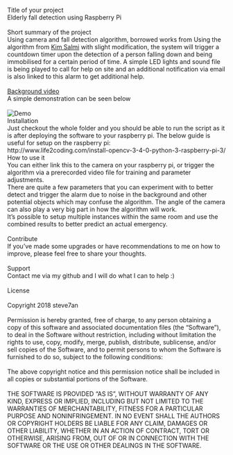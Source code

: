 Title of your project</br>
Elderly fall detection using Raspberry Pi</br>
</br>
Short summary of the project</br>
Using camera and fall detection algorithm, borrowed works from Using the algorithm from [Kim Salmi](http://tunn.us/arduino/falldetector.php) with slight modification, the system will trigger a countdown timer upon the detection of a person falling down and being immobilised for a certain period of time. A simple LED lights and sound file is being played to call for help on site and an additional notification via email is also linked to this alarm to get additional help. </br>
</br>
[Background video](https://www.youtube.com/watch?v=URcbJUne99E) 
</br>
A simple demonstration can be seen below</br>
</br>
![Demo](fall.gif)
</br>
Installation</br>
Just checkout the whole folder and you should be able to run the script as it is after deploying the software to your raspberry pi.
The below guide is useful for setup on the raspberry pi: </br>
http://www.life2coding.com/install-opencv-3-4-0-python-3-raspberry-pi-3/
</br>
How to use it</br>
You can either link this to the camera on your raspberry pi, or trigger the algorithm via a prerecorded video file for training and parameter adjustments.</br>
There are quite a few parameters that you can experiment with to better detect and trigger the alarm due to noise in the background and other potential objects which may confuse the algorithm. The angle of the camera can also play a very big part in how the algorithm will work.</br>
It's possible to setup multiple instances within the same room and use the combined results to better predict an actual emergency.</br>
</br>
Contribute</br>
If you've made some upgrades or have recommendations to me on how to improve, please feel free to share your thoughts.</br>
</br>
Support</br>
Contact me via my github and I will do what I can to help :)</br>
</br>
License</br>
</br>
Copyright 2018 steve7an</br>
</br>
Permission is hereby granted, free of charge, to any person obtaining a copy of this software and associated documentation files (the "Software"), to deal in the Software without restriction, including without limitation the rights to use, copy, modify, merge, publish, distribute, sublicense, and/or sell copies of the Software, and to permit persons to whom the Software is furnished to do so, subject to the following conditions:</br>
</br>
The above copyright notice and this permission notice shall be included in all copies or substantial portions of the Software.</br>
</br>
THE SOFTWARE IS PROVIDED "AS IS", WITHOUT WARRANTY OF ANY KIND, EXPRESS OR IMPLIED, INCLUDING BUT NOT LIMITED TO THE WARRANTIES OF MERCHANTABILITY, FITNESS FOR A PARTICULAR PURPOSE AND NONINFRINGEMENT. IN NO EVENT SHALL THE AUTHORS OR COPYRIGHT HOLDERS BE LIABLE FOR ANY CLAIM, DAMAGES OR OTHER LIABILITY, WHETHER IN AN ACTION OF CONTRACT, TORT OR OTHERWISE, ARISING FROM, OUT OF OR IN CONNECTION WITH THE SOFTWARE OR THE USE OR OTHER DEALINGS IN THE SOFTWARE.</br>

